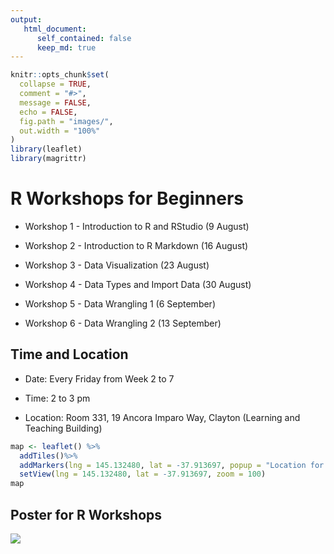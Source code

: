 ```yaml
---
output:
   html_document:
      self_contained: false
      keep_md: true
---
```



<!-- README.md is generated from this README.Rmd. -->

```r
knitr::opts_chunk$set(
  collapse = TRUE,
  comment = "#>",
  message = FALSE,
  echo = FALSE,
  fig.path = "images/",
  out.width = "100%"
)
library(leaflet)
library(magrittr)
```

# R Workshops for Beginners

* Workshop 1 - Introduction to R and RStudio (9 August)

* Workshop 2 - Introduction to R Markdown (16 August)

* Workshop 3 - Data Visualization (23 August)

* Workshop 4 - Data Types and Import Data (30 August)

* Workshop 5 - Data Wrangling 1 (6 September)

* Workshop 6 - Data Wrangling 2 (13 September)


## Time and Location

* Date: Every Friday from Week 2 to 7

* Time: 2 to 3 pm

* Location: Room 331, 19 Ancora Imparo Way, Clayton (Learning and Teaching Building)   

```r
map <- leaflet() %>%
  addTiles()%>%
  addMarkers(lng = 145.132480, lat = -37.913697, popup = "Location for R Workshops") %>%
  setView(lng = 145.132480, lat = -37.913697, zoom = 100)
map
```

## Poster for R Workshops

![](images/poster_black.png)